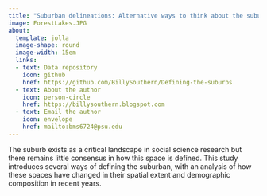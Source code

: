 ```yaml
---
title: "Suburban delineations: Alternative ways to think about the suburban form"
image: ForestLakes.JPG
about:
  template: jolla
  image-shape: round
  image-width: 15em
  links: 
  - text: Data repository
    icon: github
    href: https://github.com/BillySouthern/Defining-the-suburbs
  - text: About the author
    icon: person-circle
    href: https://billysouthern.blogspot.com
  - text: Email the author
    icon: envelope
    href: mailto:bms6724@psu.edu 
---
```


The suburb exists as a critical landscape in social science research but there remains little consensus in how this space is defined. This study introduces several ways of defining the suburban, with an analysis of how these spaces have changed in their spatial extent and demographic composition in recent years.
